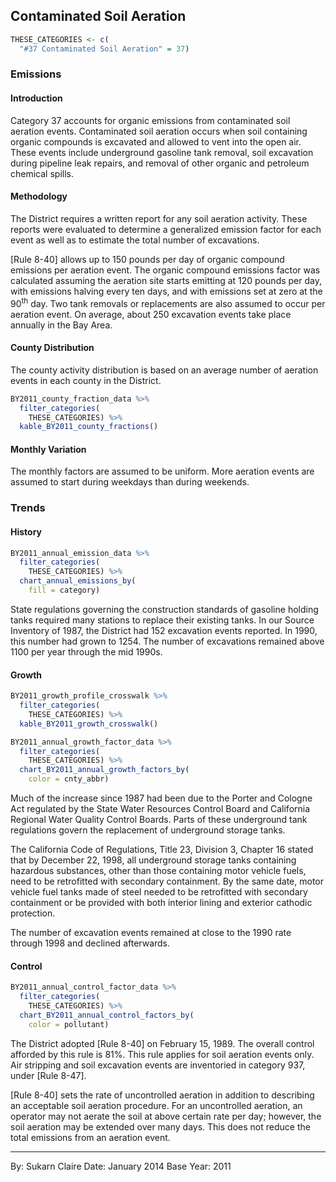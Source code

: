 ## Contaminated Soil Aeration

```r
THESE_CATEGORIES <- c(
  "#37 Contaminated Soil Aeration" = 37)
```

### Emissions

#### Introduction {-}

Category 37 accounts for organic emissions from contaminated soil aeration events. Contaminated soil aeration occurs when soil containing organic compounds is excavated and allowed to vent into the open air. These events include underground gasoline tank removal, soil excavation during pipeline leak repairs, and removal of other organic and petroleum chemical spills.

#### Methodology {-}

The District requires a written report for any soil aeration activity. These reports were evaluated to determine a generalized emission factor for each event as well as to estimate the total number of excavations.

[Rule 8-40] allows up to 150 pounds per day of organic compound emissions per aeration event. The organic compound emissions factor was calculated assuming the aeration site starts emitting at 120 pounds per day, with emissions halving every ten days, and with emissions set at zero at the 90^th^ day. Two tank removals or replacements are also assumed to occur per aeration event. On average, about 250 excavation events take place annually in the Bay Area.

#### County Distribution {-}

The county activity distribution is based on an average number of aeration events in each county in the District.

```r
BY2011_county_fraction_data %>%
  filter_categories(
    THESE_CATEGORIES) %>%
  kable_BY2011_county_fractions()
```

#### Monthly Variation {-}

The monthly factors are assumed to be uniform. More aeration events are assumed to start during weekdays than during weekends.

### Trends

#### History {-}

```r
BY2011_annual_emission_data %>%
  filter_categories(
    THESE_CATEGORIES) %>%
  chart_annual_emissions_by(
    fill = category)
```

State regulations governing the construction standards of gasoline holding tanks required many stations to replace their existing tanks. In our Source Inventory of 1987, the District had 152 excavation events reported. In 1990, this number had grown to 1254. The number of excavations remained above 1100 per year through the mid 1990s.

#### Growth {-}

```r
BY2011_growth_profile_crosswalk %>%
  filter_categories(
    THESE_CATEGORIES) %>%
  kable_BY2011_growth_crosswalk()
```

```r
BY2011_annual_growth_factor_data %>%
  filter_categories(
    THESE_CATEGORIES) %>%
  chart_BY2011_annual_growth_factors_by(
    color = cnty_abbr)
```

Much of the increase since 1987 had been due to the Porter and Cologne Act regulated by the State Water Resources Control Board and California Regional Water Quality Control Boards. Parts of these underground tank regulations govern the replacement of underground storage tanks.

The California Code of Regulations, Title 23, Division 3, Chapter 16 stated that by December 22, 1998, all underground storage tanks containing hazardous substances, other than those containing motor vehicle fuels, need to be retrofitted with secondary containment. By the same date, motor vehicle fuel tanks made of steel needed to be retrofitted with secondary containment or be provided with both interior lining and exterior cathodic protection.

The number of excavation events remained at close to the 1990 rate through 1998 and declined afterwards.

#### Control {-}

```r
BY2011_annual_control_factor_data %>%
  filter_categories(
    THESE_CATEGORIES) %>%
  chart_BY2011_annual_control_factors_by(
    color = pollutant)
```

The District adopted [Rule 8-40] on February 15, 1989. The overall control afforded by this rule is 81%. This rule applies for soil aeration events only. Air stripping and soil excavation events are inventoried in category 937, under [Rule 8-47].

[Rule 8-40] sets the rate of uncontrolled aeration in addition to describing an acceptable soil aeration procedure. For an uncontrolled aeration, an operator may not aerate the soil at above certain rate per day; however, the soil aeration may be extended over many days. This does not reduce the total emissions from an aeration event.

***

By: Sukarn Claire 
Date: January 2014 
Base Year: 2011
